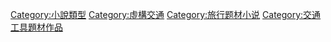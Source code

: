 [[Category:小說類型|Category:小說類型]]
[[Category:虛構交通|Category:虛構交通]]
[[Category:旅行题材小说|Category:旅行题材小说]]
[[Category:交通工具題材作品|Category:交通工具題材作品]]